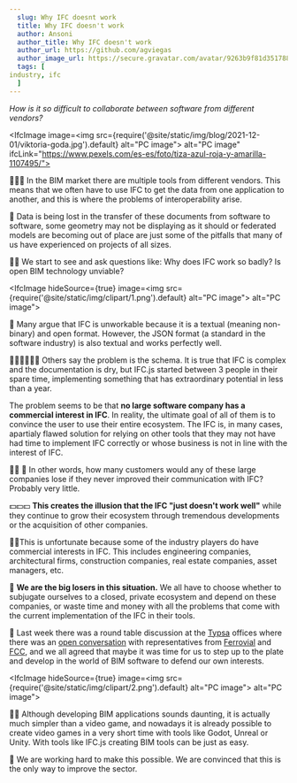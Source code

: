```yaml
---
  slug: Why IFC doesnt work
  title: Why IFC doesn't work
  author: Ansoni
  author_title: Why IFC doesn't work
  author_url: https://github.com/agviegas
  author_image_url: https://secure.gravatar.com/avatar/9263b9f81d351788e46bc64000c03cb6
  tags: [
industry, ifc
  ]
---
```


_How is it so difficult to collaborate between software from different vendors?_

<!--truncate-->


<IfcImage image=<img src={require('@site/static/img/blog/2021-12-01/viktoria-goda.jpg').default} alt="PC image"></img>
   alt="PC image" ifcLink="https://www.pexels.com/es-es/foto/tiza-azul-roja-y-amarilla-1107495/"></IfcImage>

  🤜💥🤛
In the BIM market there are multiple tools from different vendors. This means that we often have to use IFC to get the data from one application to another, and this is where the problems of interoperability arise.

  🤒
Data is being lost in the transfer of these documents from software to software, some geometry may not be displaying as it should or federated models are becoming out of place are just some of the pitfalls that many of us have experienced on projects of all sizes.

  <IfcCard>
🤷‍♂️
We start to see and ask questions like:
Why does IFC work so badly?
Is open BIM technology unviable?
</IfcCard>

<IfcImage hideSource={true} image=<img src={require('@site/static/img/clipart/1.png').default} alt="PC image"></img>
           alt="PC image"></IfcImage>

📃
Many argue that IFC is unworkable because it is a textual (meaning non-binary) and open format. However, the JSON format (a standard in the software industry) is also textual and works perfectly well.

👨‍💻👨‍💻👨‍💻
Others say the problem is the schema. It is true that IFC is complex and the documentation is dry, but IFC.js started between 3 people in their spare time,  implementing something that has extraordinary potential in less than a year.

The problem seems to be that **no large software company has a commercial interest in IFC**. In reality, the ultimate goal of all of them is to convince the user to use their entire ecosystem. The IFC is, in many cases, apartialy flawed solution for relying on other tools that they may not have had time to implement IFC correctly or whose business is not in line with the interest of IFC.

 <IfcCard>
👨‍💼 💼 In other words, how many customers would any of these large companies lose if they never improved their communication with IFC? Probably very little.
</IfcCard>

💵💵💵 **This creates the illusion that the IFC "just doesn't work well"** while they continue to grow their ecosystem through tremendous developments or the acquisition of other companies.

🙍‍♂️This is unfortunate because some of the industry players do have commercial interests in IFC. This includes engineering companies, architectural firms, construction companies, real estate companies, asset managers, etc.

💸 **We are the big losers in this situation.** We all have to choose whether to subjugate ourselves to a closed, private ecosystem and depend on these companies, or waste time and money with all the problems that come with the current implementation of the IFC in their tools.

🤝 Last week there was a round table discussion at the [Typsa](https://www.typsa.com/en/) offices where there was an [open conversation](https://teys.es/01-hackaton-typsa-ue4-actividades/) with representatives from [Ferrovial](https://www.ferrovial.com/) and [FCC](https://www.fcc.es/), and we all agreed that maybe it was time for us to step up to the plate and develop in the world of BIM software to defend our own interests.

<IfcImage hideSource={true} image=<img src={require('@site/static/img/clipart/2.png').default} alt="PC image"></img>
           alt="PC image"></IfcImage>

👩‍💻 Although developing BIM applications sounds daunting, it is actually much simpler than a video game, and nowadays it is already possible to create video games in a very short time with tools like Godot, Unreal or Unity. With tools like IFC.js creating BIM tools can be just as easy.

 <IfcCard>
💛 We are working hard to make this possible. We are convinced that this is the only way to improve the sector.
</IfcCard>
